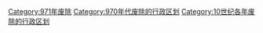 [[Category:971年废除|Category:971年废除]]
[[Category:970年代废除的行政区划|Category:970年代废除的行政区划]]
[[Category:10世纪各年废除的行政区划|Category:10世纪各年废除的行政区划]]